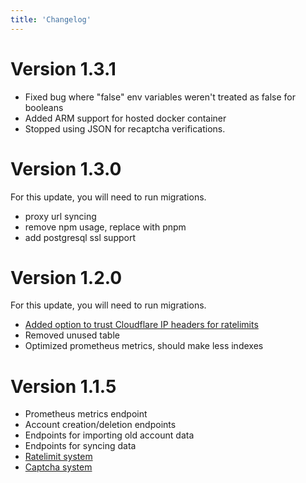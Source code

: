 ```yaml
---
title: 'Changelog'
---
```


# Version 1.3.1

 - Fixed bug where "false" env variables weren't treated as false for booleans
 - Added ARM support for hosted docker container
 - Stopped using JSON for recaptcha verifications.

# Version 1.3.0

For this update, you will need to run migrations.

 - proxy url syncing
 - remove npm usage, replace with pnpm
 - add postgresql ssl support

# Version 1.2.0

<Warning>
For this update, you will need to run migrations.
</Warning>

- [Added option to trust Cloudflare IP headers for ratelimits](./configuration.mdx#servertrustcloudflare)
- Removed unused table
- Optimized prometheus metrics, should make less indexes

# Version 1.1.5

- Prometheus metrics endpoint
- Account creation/deletion endpoints
- Endpoints for importing old account data
- Endpoints for syncing data
- [Ratelimit system](./configuration.mdx#ratelimit)
- [Captcha system](./configuration.mdx#captcha)
